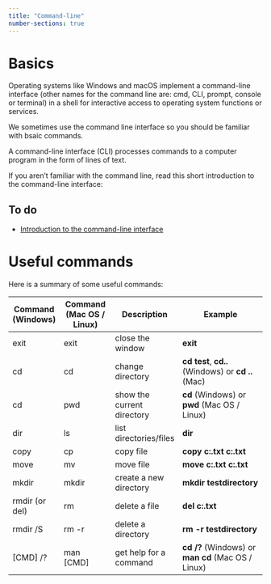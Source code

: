 ```yaml
---
title: "Command-line"
number-sections: true
---
```


# Basics

Operating systems like Windows and macOS implement a command-line interface (other names for the command line are: cmd, CLI, prompt, console or terminal) in a shell for interactive access to operating system functions or services. 

We sometimes use the command line interface so you should be familiar with bsaic commands.

:::{.callout-tip}
A command-line interface (CLI) processes commands to a computer program in the form of lines of text.
:::

If you aren't familiar with the command line, read this short introduction to the command-line interface:

::: {.callout-important}
## To do
- [Introduction to the command-line interface](https://tutorial.djangogirls.org/en/intro_to_command_line/)
:::

# Useful commands

Here is a summary of some useful commands:

Command (Windows) | Command (Mac OS / Linux) | Description                | Example
----------------- | ------------------------ | -------------------------- | ---------------------------------------------
exit              | exit                     | close the window           | **exit**
cd                | cd                       | change directory           | **cd test**, **cd..** (Windows) or **cd ..** (Mac)
cd                | pwd                      | show the current directory | **cd** (Windows) or **pwd** (Mac OS / Linux)
dir               | ls                       | list directories/files     | **dir**
copy              | cp                       | copy file                  | **copy c:\test\test.txt c:\windows\test.txt**
move              | mv                       | move file                  | **move c:\test\test.txt c:\windows\test.txt**
mkdir             | mkdir                    | create a new directory     | **mkdir testdirectory**
rmdir (or del)    | rm                       | delete a file              | **del c:\test\test.txt**
rmdir /S          | rm -r                    | delete a directory         | **rm -r testdirectory**
[CMD] /?          | man [CMD]                | get help for a command     | **cd /?** (Windows) or **man cd** (Mac OS / Linux)
